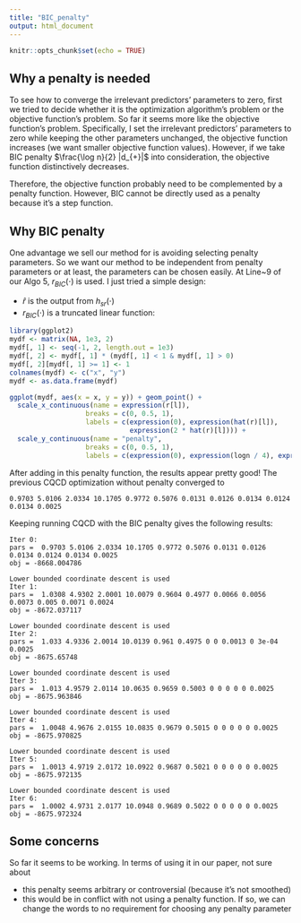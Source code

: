 ```yaml
---
title: "BIC_penalty"
output: html_document
---
```


```r
knitr::opts_chunk$set(echo = TRUE)
```

## Why a penalty is needed
To see how to converge the irrelevant predictors' parameters to zero, first we tried to decide whether it is the optimization algorithm's problem or the objective function's problem. So far it seems more like the objective function's problem. Specifically, I set the irrelevant predictors' parameters to zero while keeping the other parameters unchanged, the objective function increases (we want smaller objective function values). However, if we take BIC penalty $\frac{\log n}{2} |d_{+}|$ into consideration, the objective function distinctively decreases.

Therefore, the objective function probably need to be complemented by a penalty function. However, BIC cannot be directly used as a penalty because it's a step function.

## Why BIC penalty

One advantage we sell our method for is avoiding selecting penalty parameters. So we want our method to be independent from penalty parameters or at least, the parameters can be chosen easily. At Line~9 of our Algo 5, $r_{{BIC}}(\cdot)$ is used. I just tried a simple design:

* $\hat{r}$ is the output from $h_{sr}(\cdot)$
* $r_{{BIC}}(\cdot)$ is a truncated linear function:
```r
library(ggplot2)
mydf <- matrix(NA, 1e3, 2)
mydf[, 1] <- seq(-1, 2, length.out = 1e3)
mydf[, 2] <- mydf[, 1] * (mydf[, 1] < 1 & mydf[, 1] > 0)
mydf[, 2][mydf[, 1] >= 1] <- 1
colnames(mydf) <- c("x", "y")
mydf <- as.data.frame(mydf)

ggplot(mydf, aes(x = x, y = y)) + geom_point() +
  scale_x_continuous(name = expression(r[l]), 
                   breaks = c(0, 0.5, 1),
                   labels = c(expression(0), expression(hat(r)[l]), 
                              expression(2 * hat(r)[l]))) +
  scale_y_continuous(name = "penalty", 
                   breaks = c(0, 0.5, 1),
                   labels = c(expression(0), expression(logn / 4), expression(logn / 2)))
```

After adding in this penalty function, the results appear pretty good! The previous CQCD optimization without penalty converged to 

```
0.9703 5.0106 2.0334 10.1705 0.9772 0.5076 0.0131 0.0126 0.0134 0.0124 0.0134 0.0025 
```

Keeping running CQCD with the BIC penalty gives the following results:

```
Iter 0: 
pars =  0.9703 5.0106 2.0334 10.1705 0.9772 0.5076 0.0131 0.0126 0.0134 0.0124 0.0134 0.0025   
obj = -8668.004786  

Lower bounded coordinate descent is used 
Iter 1: 
pars =  1.0308 4.9302 2.0001 10.0079 0.9604 0.4977 0.0066 0.0056 0.0073 0.005 0.0071 0.0024   
obj = -8672.037117  

Lower bounded coordinate descent is used 
Iter 2: 
pars =  1.033 4.9336 2.0014 10.0139 0.961 0.4975 0 0 0.0013 0 3e-04 0.0025   
obj = -8675.65748  

Lower bounded coordinate descent is used 
Iter 3: 
pars =  1.013 4.9579 2.0114 10.0635 0.9659 0.5003 0 0 0 0 0 0.0025   
obj = -8675.963846  

Lower bounded coordinate descent is used 
Iter 4: 
pars =  1.0048 4.9676 2.0155 10.0835 0.9679 0.5015 0 0 0 0 0 0.0025   
obj = -8675.970825  

Lower bounded coordinate descent is used 
Iter 5: 
pars =  1.0013 4.9719 2.0172 10.0922 0.9687 0.5021 0 0 0 0 0 0.0025   
obj = -8675.972135  

Lower bounded coordinate descent is used 
Iter 6: 
pars =  1.0002 4.9731 2.0177 10.0948 0.9689 0.5022 0 0 0 0 0 0.0025   
obj = -8675.972324
```

## Some concerns
So far it seems to be working. In terms of using it in our paper, not sure about

* this penalty seems arbitrary or controversial (because it's not smoothed)
* this would be in conflict with not using a penalty function. If so, we can change the words to no requirement for choosing any penalty parameter






